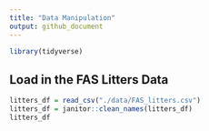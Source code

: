 ```yaml
---
title: "Data Manipulation"
output: github_document
---
```


```r
library(tidyverse)
```


## Load in the FAS Litters Data

```r
litters_df = read_csv("./data/FAS_litters.csv")
litters_df = janitor::clean_names(litters_df)
litters_df
```

